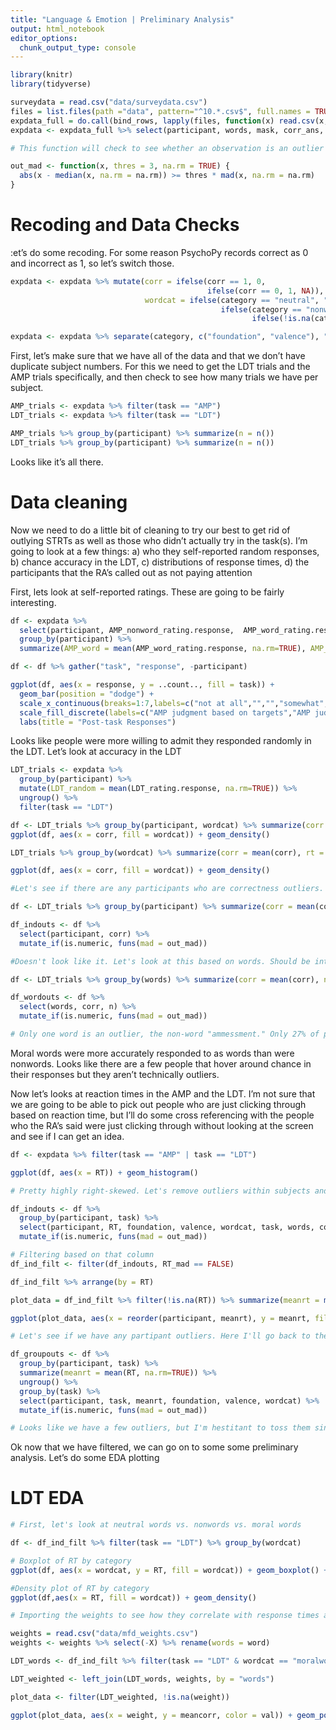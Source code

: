 ```yaml
---
title: "Language & Emotion | Preliminary Analysis"
output: html_notebook
editor_options: 
  chunk_output_type: console
---
```


```r
library(knitr)
library(tidyverse)
```


```r
surveydata = read.csv("data/surveydata.csv")
files = list.files(path ="data", pattern="^10.*.csv$", full.names = TRUE)
expdata_full = do.call(bind_rows, lapply(files, function(x) read.csv(x, stringsAsFactors = FALSE)))
expdata <- expdata_full %>% select(participant, words, mask, corr_ans, category, nonwords, tweets, topic, task, keypress, RT, corr, participant, AMP_nonword_rating.response,	AMP_word_rating.response,	AMP_random_rating.response,	LDT_rating.response)

# This function will check to see whether an observation is an outlier based on median absolute deviation (MAD)

out_mad <- function(x, thres = 3, na.rm = TRUE) {
  abs(x - median(x, na.rm = na.rm)) >= thres * mad(x, na.rm = na.rm)
}
```

# Recoding and Data Checks

:et's do some recoding. For some reason PsychoPy records correct as 0 and incorrect as 1, so let's switch those.

```r
expdata <- expdata %>% mutate(corr = ifelse(corr == 1, 0,
                                            ifelse(corr == 0, 1, NA)),
                              wordcat = ifelse(category == "neutral", "neutral",
                                               ifelse(category == "nonword", "nonword",
                                                      ifelse(!is.na(category), "moralword", NA))))

expdata <- expdata %>% separate(category, c("foundation", "valence"), "[.]")

```

First, let's make sure that we have all of the data and that we don't have duplicate subject numbers. For this we need to get the LDT trials and the AMP trials specifically, and then check to see how many trials we have per subject.

```r
AMP_trials <- expdata %>% filter(task == "AMP")
LDT_trials <- expdata %>% filter(task == "LDT")

AMP_trials %>% group_by(participant) %>% summarize(n = n())
LDT_trials %>% group_by(participant) %>% summarize(n = n())
```

Looks like it's all there. 

# Data cleaning

Now we need to do a little bit of cleaning to try our best to get rid of outlying STRTs as well as those who didn't actually try in the task(s). I'm going to look at a few things: a) who they self-reported random responses, b) chance accuracy in the LDT, c) distributions of response times, d) the participants that the RA's called out as not paying attention

First, lets look at self-reported ratings. These are going to be fairly interesting. 

```r

df <- expdata %>% 
  select(participant, AMP_nonword_rating.response,	AMP_word_rating.response,	AMP_random_rating.response,	LDT_rating.response) %>% 
  group_by(participant) %>%
  summarize(AMP_word = mean(AMP_word_rating.response, na.rm=TRUE), AMP_nonword = mean(AMP_nonword_rating.response, na.rm=TRUE), AMP_random = mean(AMP_random_rating.response, na.rm=TRUE), LDT_random = mean(LDT_rating.response, na.rm=TRUE))

df <- df %>% gather("task", "response", -participant)

ggplot(df, aes(x = response, y = ..count.., fill = task)) + 
  geom_bar(position = "dodge") + 
  scale_x_continuous(breaks=1:7,labels=c("not at all","","","somewhat","","","completely")) + 
  scale_fill_discrete(labels=c("AMP judgment based on targets","AMP judgment based on primes","AMP responded randomly", "LDT responded randomly")) + 
  labs(title = "Post-task Responses")

```

Looks like people were more willing to admit they responded randomly in the LDT. Let's look at accuracy in the LDT

```r
LDT_trials <- expdata %>% 
  group_by(participant) %>% 
  mutate(LDT_random = mean(LDT_rating.response, na.rm=TRUE)) %>%
  ungroup() %>%
  filter(task == "LDT")

df <- LDT_trials %>% group_by(participant, wordcat) %>% summarize(corr = mean(corr))
ggplot(df, aes(x = corr, fill = wordcat)) + geom_density()

LDT_trials %>% group_by(wordcat) %>% summarize(corr = mean(corr), rt = mean(RT))

ggplot(df, aes(x = corr, fill = wordcat)) + geom_density()

#Let's see if there are any participants who are correctness outliers.

df <- LDT_trials %>% group_by(participant) %>% summarize(corr = mean(corr))

df_indouts <- df %>% 
  select(participant, corr) %>% 
  mutate_if(is.numeric, funs(mad = out_mad))

#Doesn't look like it. Let's look at this based on words. Should be interesting but I don't know if we have enough data for strong conclusions here yet. 

df <- LDT_trials %>% group_by(words) %>% summarize(corr = mean(corr), n = n())

df_wordouts <- df %>% 
  select(words, corr, n) %>% 
  mutate_if(is.numeric, funs(mad = out_mad))

# Only one word is an outlier, the non-word "ammessment." Only 27% of people got it correct.

```

Moral words were more accurately responded to as words than were nonwords. Looks like there are a few people that hover around chance in their responses but they aren't technically outliers. 

Now let's looks at reaction times in the AMP and the LDT. I'm not sure that we are going to be able to pick out people who are just clicking through based on reaction time, but I'll do some cross referencing with the people who the RA's said were just clicking through without looking at the screen and see if I can get an idea. 

```r

df <- expdata %>% filter(task == "AMP" | task == "LDT")

ggplot(df, aes(x = RT)) + geom_histogram()

# Pretty highly right-skewed. Let's remove outliers within subjects and conditions and then check to see how we look. Creating a column using the `out_mad` function that gives me "TRUE" if the value is >= 3 standard deviations away from the median for that participant and that task.

df_indouts <- df %>% 
  group_by(participant, task) %>% 
  select(participant, RT, foundation, valence, wordcat, task, words, corr) %>% 
  mutate_if(is.numeric, funs(mad = out_mad))

# Filtering based on that column
df_ind_filt <- filter(df_indouts, RT_mad == FALSE) 

df_ind_filt %>% arrange(by = RT)

plot_data = df_ind_filt %>% filter(!is.na(RT)) %>% summarize(meanrt = mean(RT))

ggplot(plot_data, aes(x = reorder(participant, meanrt), y = meanrt, fill = task)) + geom_bar(stat = "identity", position = "dodge") + theme(axis.text.x = element_text(angle = 90, vjust = .5))

# Let's see if we have any partipant outliers. Here I'll go back to the unfiltered dataset and run the same procedure on the participant means.

df_groupouts <- df %>% 
  group_by(participant, task) %>%
  summarize(meanrt = mean(RT, na.rm=TRUE)) %>%
  ungroup() %>%
  group_by(task) %>%
  select(participant, task, meanrt, foundation, valence, wordcat) %>% 
  mutate_if(is.numeric, funs(mad = out_mad))

# Looks like we have a few outliers, but I'm hestitant to toss them since they're on the long end, suggesting that they are thinking about their answers rather than just thumbing through mindlessly. We can do some thinking on this.
```

Ok now that we have filtered, we can go on to some some preliminary analysis. Let's do some EDA plotting

# LDT EDA

```r
# First, let's look at neutral words vs. nonwords vs. moral words

df <- df_ind_filt %>% filter(task == "LDT") %>% group_by(wordcat)

# Boxplot of RT by category
ggplot(df, aes(x = wordcat, y = RT, fill = wordcat)) + geom_boxplot() + coord_flip()

#Density plot of RT by category
ggplot(df,aes(x = RT, fill = wordcat)) + geom_density()

# Importing the weights to see how they correlate with response times and accuracy.

weights = read.csv("data/mfd_weights.csv")
weights <- weights %>% select(-X) %>% rename(words = word)

LDT_words <- df_ind_filt %>% filter(task == "LDT" & wordcat == "moralword") %>% group_by(words) %>% summarize(meancorr = mean(corr), meanrt = mean(RT), cat = paste(unique(foundation), collapse = ', '), val = paste(unique(valence), collapse = ', '))

LDT_weighted <- left_join(LDT_words, weights, by = "words")

plot_data <- filter(LDT_weighted, !is.na(weight))

ggplot(plot_data, aes(x = weight, y = meancorr, color = val)) + geom_point() + geom_smooth(method='lm',formula=y~x, se=F)

```

